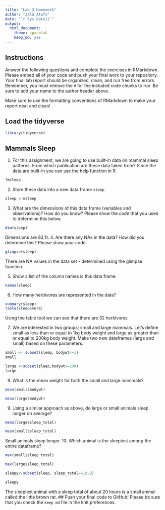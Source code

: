 ```yaml
---
title: "Lab 3 Homework"
author: "Jala Atufa"
date: "`r Sys.Date()`"
output:
  html_document: 
    theme: spacelab
    keep_md: yes
---
```


## Instructions
Answer the following questions and complete the exercises in RMarkdown. Please embed all of your code and push your final work to your repository. Your final lab report should be organized, clean, and run free from errors. Remember, you must remove the `#` for the included code chunks to run. Be sure to add your name to the author header above.  

Make sure to use the formatting conventions of RMarkdown to make your report neat and clean!  

## Load the tidyverse
```r
library(tidyverse)
```

## Mammals Sleep
1. For this assignment, we are going to use built-in data on mammal sleep patterns. From which publication are these data taken from? Since the data are built-in you can use the help function in R.
```r
?msleep
```

2. Store these data into a new data frame `sleep`.
```r
sleep <-msleep

```

3. What are the dimensions of this data frame (variables and observations)? How do you know? Please show the *code* that you used to determine this below.  
```r
dim(sleep)
```
Dimensions are 83,11.
4. Are there any NAs in the data? How did you determine this? Please show your code.  
```r
glimpse(sleep)
```
There are NA values in the data set - determined using the glimpse function.

5. Show a list of the column names is this data frame.
```r
names(sleep)
```
6. How many herbivores are represented in the data?  
```r
summary(sleep)
table(sleep$vore)
```
Using the table tool we can see that there are 32 herbivores

7. We are interested in two groups; small and large mammals. Let's define small as less than or equal to 1kg body weight and large as greater than or equal to 200kg body weight. Make two new dataframes (large and small) based on these parameters.
```r
small <- subset(sleep, bodywt<=1)
small
```
```r
large <-subset(sleep,bodywt>=200)
large
```


8. What is the mean weight for both the small and large mammals?
```r
mean(small$bodywt)
```

```r
mean(large$bodywt)
```
9. Using a similar approach as above, do large or small animals sleep longer on average?  
```r
mean(large$sleep_total)
```

```r
mean(small$sleep_total)
```
Small animals sleep longer.
10. Which animal is the sleepiest among the entire dataframe?
```r
max(small$sleep_total)
```

```r
max(large$sleep_total)

```
```r
sleepy<-subset(sleep, sleep_total==19.9)

sleepy
```

The sleepiest animal with a sleep total of about 20 hours is a small animal called the little brown rat. 
## Push your final code to GitHub!
Please be sure that you check the `keep md` file in the knit preferences.   